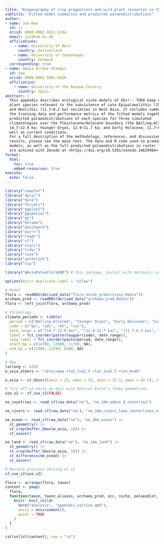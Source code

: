 ```yaml
---
title: "Biogeography of crop progenitors and wild plant resources in the terminal Pleistocene and Early Holocene of West Asia, 14.7–8.3 ka"
subtitle: "Fitted model summaries and predicted palaeodistributions"
author: 
- name: Joe Roe
  id: jr
  orcid: 0000-0002-1011-1244
  email: jar@hum.ku.dk
  affiliations:
    - name: University of Bern
      country: Switzerland
    - name: University of Copenhagen
      country: Denmark
  corresponding: true
- name: Amaia Arranz-Otaegui
  id: aao
  orcid: 0000-0002-5091-6426
  affiliation: 
    - name: University of the Basque Country
      country: Spain
abstract: |
  This appendix describes ecological niche models of 65<!-- TODO keep updated -->
  plant species relevant to the subsistence of Late Epipalaeolithic (15–11.7 ka) 
  and Neolithic (11.7–8.2 ka) societies in West Asia. It includes summaries of 
  the training data and performance metrics of the fitted models together with 
  predicted palaeodistributions of each species for three simulated 
  climatologies over the Pleistocene/Holocene boundary (the Bølling–Allerød, 
  14.7–12.9 ka; Younger Dryas, 12.9–11.7 ka; and Early Holocene, 11.7–8.3 ka) as
  well as current conditions.
  For a full description of the methodology, references, and discussion of the 
  results, please see the main text. The data and R code used to produce the
  models, as well as the full predicted palaeodistributions in raster format,
  are achived with Zenodo at <https://doi.org/10.5281/zenodo.14629984>.
format:
  html:
    toc: true
    embed-resources: true
execute:
  echo: false
---
```


```r
library("cowplot")
library("dplyr")
library("here")
library("forcats")
library("ggplot2")
library("ggspatial")
library("gt")
library("khroma")
library("patchwork")
library("purrr")
library("readr")
library("sf")
library("stars")
library("tidyr")
library("tune")
library("yardstick")
library("vip")

library("WAsiaPaleoFloraENM") # this package, install with devtools::install()

options(knitr.duplicate.label = "allow")
```

```r
# Model
flora <- readRDS(derived_data("flora_niche_predictions.Rdata"))
archaeo_pred <- readRDS(derived_data("archaeo_pred.Rdata"))
flora <- left_join(flora, archaeo_pred)

# Chronology
climate_periods <- tibble(
  period = c("Bølling-Allerød", "Younger Dryas", "Early Holocene", "Current"),
  code = c("ba", "yds", "eh", "cur"),
  date_range = c("(14.7-12.9 ka)", "(12.9-11.7 ka)", "(11.7-8.3 ka)", ""),
  label = fct_inorder(paste(toupper(code), date_range)),
  long_label = fct_inorder(paste(period, date_range)),
  start_bp = c(14700, 12900, 11700, NA),
  end_bp = c(12900, 11700, 8300, NA)
)

# Map
latlong <- 4326
w_asia_albers <- "+proj=aea +lat_1=22.5 +lat_2=42.5 +lon_0=40"

w_asia <- st_bbox(c(xmin = 25, xmax = 55, ymin = 22.5, ymax = 42.5), crs = 4326)

# Turn off s2 while we deal with Natural Earth's funky geometries
use_s2 <- sf_use_s2(FALSE)

ne_countries <- read_sf(raw_data("ne"), "ne_10m_admin_0_countries")

ne_rivers <- read_sf(raw_data("ne"), "ne_10m_rivers_lake_centerlines_scale_rank")

ne_ocean <- read_sf(raw_data("ne"), "ne_10m_ocean") |>
  st_geometry() |>
  st_crop(buffer_bbox(w_asia, 10)) |>
  st_union()

ne_land <- read_sf(raw_data("ne"), "ne_10m_land") |> 
  st_geometry() |>
  st_crop(buffer_bbox(w_asia, 10)) |>
  st_difference(ne_ocean) |>
  st_union()

# Restore previous setting of s2
sf_use_s2(use_s2)
```

```r
flora <- arrange(flora, taxon)
content <- pmap(
  flora, 
  function(taxon, taxon_aliases, archaeo_pred, occ, niche, palaeodist, ...) {
    knitr::knit_child(
      here("analysis", "appendix_section.qmd"),
      envir = environment(),
      quiet = TRUE
    )
  }
)

cat(unlist(content), sep = "\n")
```
